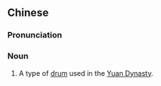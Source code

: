 ==Chinese==
{{zh-forms}}

===Pronunciation===
{{zh-pron
|m=hégǔ
|c=wo4 gu2
|cat=n
}}

===Noun===
{{zh-noun}}

# {{lb|zh|music|historical}} A type of [[drum]] used in the [[Yuan Dynasty]].